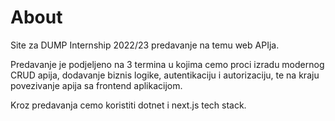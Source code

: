 # About

Site za DUMP Internship 2022/23 predavanje na temu web APIja.

Predavanje je podjeljeno na 3 termina u kojima cemo proci izradu modernog CRUD apija,
dodavanje biznis logike, autentikaciju i autorizaciju, te na kraju povezivanje apija sa frontend aplikacijom.

Kroz predavanja cemo koristiti dotnet i next.js tech stack.
